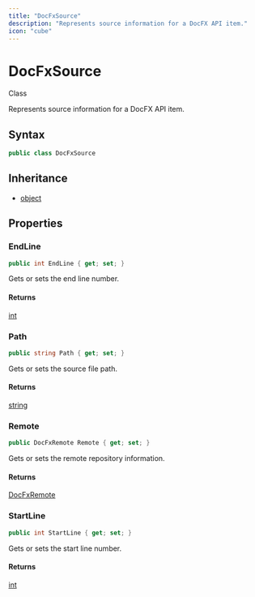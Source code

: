 ```yaml
---
title: "DocFxSource"
description: "Represents source information for a DocFX API item."
icon: "cube"
---
```


# DocFxSource

<Badge variant="outline">Class</Badge>

Represents source information for a DocFX API item.

## Syntax

```csharp
public class DocFxSource
```

## Inheritance

- [object](https://learn.microsoft.com/dotnet/api/system.object)

## Properties

### EndLine

```csharp
public int EndLine { get; set; }
```

Gets or sets the end line number.

#### Returns

[int](https://learn.microsoft.com/dotnet/api/system.int32)

### Path

```csharp
public string Path { get; set; }
```

Gets or sets the source file path.

#### Returns

[string](https://learn.microsoft.com/dotnet/api/system.string)

### Remote

```csharp
public DocFxRemote Remote { get; set; }
```

Gets or sets the remote repository information.

#### Returns

[DocFxRemote](/api-reference/cloudnimble/easyaf/codegen/docfx/models/docfxremote)

### StartLine

```csharp
public int StartLine { get; set; }
```

Gets or sets the start line number.

#### Returns

[int](https://learn.microsoft.com/dotnet/api/system.int32)


